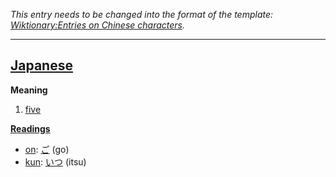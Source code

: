 ''This entry needs to be changed into the format of the template: [[Wiktionary:Entries on Chinese characters]].''
----

== [[Japanese]] ==

'''Meaning'''
#[[five]]

'''[[Reading]]s'''
*[[on]]: [[ご]] (go)
*[[kun]]: [[いつ]] (itsu)